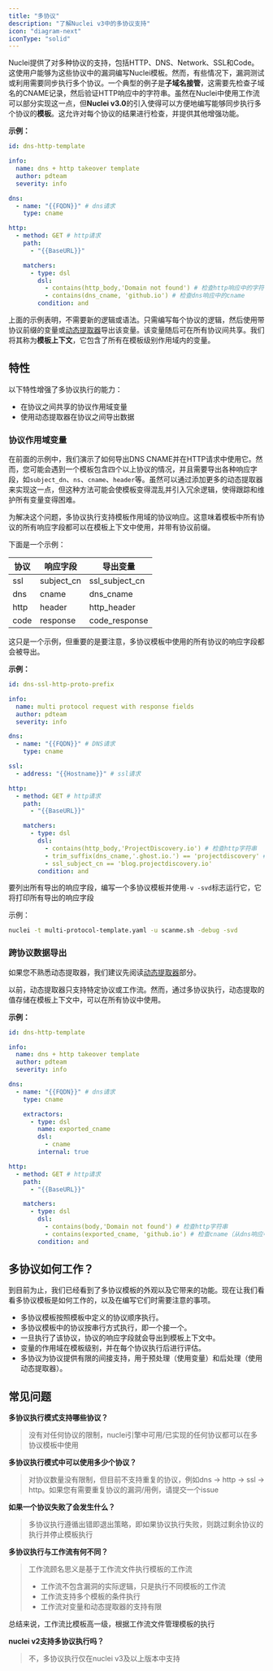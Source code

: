 ```yaml
---
title: "多协议"
description: "了解Nuclei v3中的多协议支持"
icon: "diagram-next"
iconType: "solid"
---
```



Nuclei提供了对多种协议的支持，包括HTTP、DNS、Network、SSL和Code。这使用户能够为这些协议中的漏洞编写Nuclei模板。然而，有些情况下，漏洞测试或利用需要同步执行多个协议。一个典型的例子是**子域名接管**，这需要先检查子域名的CNAME记录，然后验证HTTP响应中的字符串。虽然在Nuclei中使用工作流可以部分实现这一点，但**Nuclei v3.0**的引入使得可以方便地编写能够同步执行多个协议的**模板**。这允许对每个协议的结果进行检查，并提供其他增强功能。

**示例：**

```yaml
id: dns-http-template

info:
  name: dns + http takeover template
  author: pdteam
  severity: info

dns:
  - name: "{{FQDN}}" # dns请求
    type: cname

http:
  - method: GET # http请求
    path:
      - "{{BaseURL}}"

    matchers:
      - type: dsl
        dsl:
          - contains(http_body,'Domain not found') # 检查http响应中的字符串
          - contains(dns_cname, 'github.io') # 检查dns响应中的cname
        condition: and
```
上面的示例表明，不需要新的逻辑或语法。只需编写每个协议的逻辑，然后使用带协议前缀的变量或[动态提取器](https://docs.projectdiscovery.io/templates/reference/extractors#dynamic-extractor)导出该变量。该变量随后可在所有协议间共享。我们将其称为**模板上下文**，它包含了所有在模板级别作用域内的变量。

## 特性

以下特性增强了多协议执行的能力：

- 在协议之间共享的协议作用域变量
- 使用动态提取器在协议之间导出数据

### 协议作用域变量

在前面的示例中，我们演示了如何导出DNS CNAME并在HTTP请求中使用它。然而，您可能会遇到一个模板包含四个以上协议的情况，并且需要导出各种响应字段，如`subject_dn`、`ns`、`cname`、`header`等。虽然可以通过添加更多的动态提取器来实现这一点，但这种方法可能会使模板变得混乱并引入冗余逻辑，使得跟踪和维护所有变量变得困难。

为解决这个问题，多协议执行支持模板作用域的协议响应。这意味着模板中所有协议的所有响应字段都可以在模板上下文中使用，并带有协议前缀。

下面是一个示例：

 协议 | 响应字段 | 导出变量 |
 -------- | -------------- | ----------------- |
 ssl      | subject_cn     | ssl_subject_cn    |
 dns      | cname          | dns_cname         |
 http     | header         | http_header       |
 code     | response       | code_response     |

这只是一个示例，但重要的是要注意，多协议模板中使用的所有协议的响应字段都会被导出。

**示例：**

```yaml
id: dns-ssl-http-proto-prefix

info:
  name: multi protocol request with response fields
  author: pdteam
  severity: info

dns:
  - name: "{{FQDN}}" # DNS请求
    type: cname

ssl:
  - address: "{{Hostname}}" # ssl请求

http:
  - method: GET # http请求
    path:
      - "{{BaseURL}}"

    matchers:
      - type: dsl
        dsl:
          - contains(http_body,'ProjectDiscovery.io') # 检查http字符串
          - trim_suffix(dns_cname,'.ghost.io.') == 'projectdiscovery' # 检查cname（从dns响应中提取的信息）
          - ssl_subject_cn == 'blog.projectdiscovery.io'
        condition: and
```
要列出所有导出的响应字段，编写一个多协议模板并使用`-v -svd`标志运行它，它将打印所有导出的响应字段

示例：
 
```bash
nuclei -t multi-protocol-template.yaml -u scanme.sh -debug -svd
```

### 跨协议数据导出

如果您不熟悉动态提取器，我们建议先阅读[动态提取器](https://docs.projectdiscovery.io/templates/reference/extractors#dynamic-extractor)部分。

以前，动态提取器只支持特定协议或工作流。然而，通过多协议执行，动态提取的值存储在模板上下文中，可以在所有协议中使用。

**示例：**

```yaml
id: dns-http-template

info:
  name: dns + http takeover template
  author: pdteam
  severity: info

dns:
  - name: "{{FQDN}}" # dns请求
    type: cname

    extractors:
      - type: dsl
        name: exported_cname
        dsl:
          - cname
        internal: true

http:
  - method: GET # http请求
    path:
      - "{{BaseURL}}"

    matchers:
      - type: dsl
        dsl:
          - contains(body,'Domain not found') # 检查http字符串
          - contains(exported_cname, 'github.io') # 检查cname（从dns响应中提取的信息）
        condition: and
```
## 多协议如何工作？

到目前为止，我们已经看到了多协议模板的外观以及它带来的功能。现在让我们看看多协议模板是如何工作的，以及在编写它们时需要注意的事项。

- 多协议模板按照模板中定义的协议顺序执行。
- 多协议模板中的协议按串行方式执行，即一个接一个。
- 一旦执行了该协议，协议的响应字段就会导出到模板上下文中。
- 变量的作用域在模板级别，并在每个协议执行后进行评估。
- 多协议为协议提供有限的间接支持，用于预处理（使用变量）和后处理（使用动态提取器）。

## 常见问题

**多协议执行模式支持哪些协议？**

> 没有对任何协议的限制，nuclei引擎中可用/已实现的任何协议都可以在多协议模板中使用

**多协议执行模式中可以使用多少个协议？**

> 对协议数量没有限制，但目前不支持重复的协议，例如dns -> http -> ssl -> http。如果您有需要重复协议的漏洞/用例，请提交一个issue

**如果一个协议失败了会发生什么？**

> 多协议执行遵循出错即退出策略，即如果协议执行失败，则跳过剩余协议的执行并停止模板执行

**多协议执行与工作流有何不同？**

> 工作流顾名思义是基于工作流文件执行模板的工作流
> - 工作流不包含漏洞的实际逻辑，只是执行不同模板的工作流
> - 工作流支持多个模板的条件执行
> - 工作流对变量和动态提取器的支持有限

总结来说，工作流比模板高一级，根据工作流文件管理模板的执行

**nuclei v2支持多协议执行吗？**

> 不，多协议执行仅在nuclei v3及以上版本中支持
